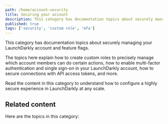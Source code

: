```yaml
---
path: /home/account-security
title: Securing your account
description: This category has documentation topics about securely managing your LaunchDarkly account and feature flags.
published: true
tags: ['security', 'custom role', 'mfa']
---
```


This category has documentation topics about securely managing your LaunchDarkly account and feature flags.

The topics here explain how to create custom roles to precisely manage which account members can do certain actions, how to enable multi-factor authentication and single sign-on in your LaunchDarkly account, how to secure connections with API access tokens, and more.

Read the content in this category to understand how to configure a highly secure experience in LaunchDarkly at any scale.


## Related content

Here are the topics in this category:

<ChildPageList path="/home/account-security" unsorted="true" />
